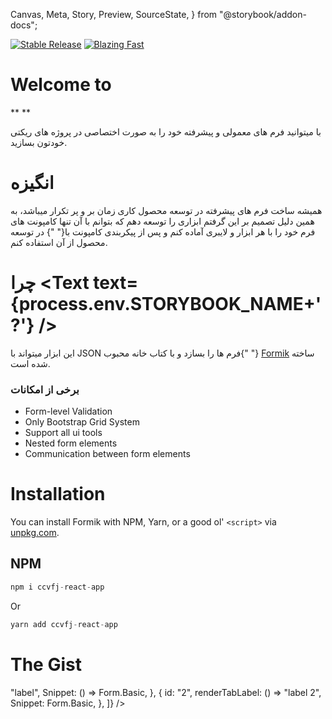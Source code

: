   Canvas,
  Meta,
  Story,
  Preview,
  SourceState,
} from "@storybook/addon-docs";

<Meta title="Documentation/Overview" />

[![Stable Release](https://img.shields.io/npm/v/ccvfj-react-app.svg)](https://npm.im/ccvfj-react-app)
[![Blazing Fast](https://badgen.now.sh/badge/speed/blazing%20%F0%9F%94%A5/green)](https://npm.im/ccvfj-react-app)

# Welcome to <Text text={process.env.STORYBOOK_NAME} />

** <Text text={process.env.STORYBOOK_DESC} /> **

<p class="dir-rtl">
  با <Text text={process.env.STORYBOOK_NAME} /> میتوانید فرم های معمولی و
  پیشرفته خود را به صورت اختصاصی در پروژه های ریکتی خودتون بسازید.
</p>

# انگیزه

<p class="dir-rtl">
  همیشه ساخت فرم های پیشرفته در توسعه محصول کاری زمان بر و پر تکرار میباشد، به
  همین دلیل تصمیم بر این گرفتم ابزاری را توسعه دهم که بتوانم با آن تنها کامپونت
  های فرم خود را با هر ابزار و لایبری آماده کنم و پس از پیکربندی کامپونت با{" "}
  <Text text={process.env.STORYBOOK_NAME} /> در توسعه محصول از آن استفاده کنم.
</p>

# چرا <Text text={process.env.STORYBOOK_NAME+' ?'} />

<p class="dir-rtl">
  این ابزار میتواند با JSON فرم ها را بسازد و با کتاب خانه محبوب{" "}
  <a href="https://formik.org/">Formik</a> ساخته شده است.
</p>

### برخی از امکانات

- Form-level Validation
- Only Bootstrap Grid System
- Support all ui tools
- Nested form elements
- Communication between form elements

# Installation

You can install Formik with NPM, Yarn, or a good ol' `<script>` via [unpkg.com](https://unpkg.com/).

## NPM

```javascript
npm i ccvfj-react-app
```

Or

```javascript
yarn add ccvfj-react-app
```

# The Gist

<TabContainer>
  <Tab title="React" badge="TS">
    <Preview withToolbar className="my-0" isExpanded mdxSource={code}>
      <Form.Basic />
    </Preview>
  </Tab>
</TabContainer>
<CodeSnippets
  snippets={[
    {
      id: "1",
      renderTabLabel: () => "label",
      Snippet: () => Form.Basic,
    },
    {
      id: "2",
      renderTabLabel: () => "label 2",
      Snippet: Form.Basic,
    },
  ]}
/>
